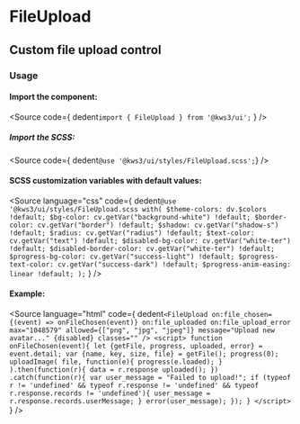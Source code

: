 
<Version />

# FileUpload
## Custom file upload control

<Meta of={Stories} />
<Canvas />
<Controls />

### Usage
#### Import the component:
<Source
  code={
    dedent`import { FileUpload } from '@kws3/ui';`
  }
/>

##### Import the SCSS:
<Source
  code={ dedent`@use '@kws3/ui/styles/FileUpload.scss';`}
/>

#### SCSS customization variables with default values:
<Source
  language="css"
  code={
    dedent`
      @use '@kws3/ui/styles/FileUpload.scss with(
        $theme-colors: dv.$colors !default;
        $bg-color: cv.getVar("background-white") !default;
        $border-color: cv.getVar("border") !default;
        $shadow: cv.getVar("shadow-s") !default;
        $radius: cv.getVar("radius") !default;
        $text-color: cv.getVar("text") !default;
        $disabled-bg-color: cv.getVar("white-ter") !default;
        $disabled-border-color: cv.getVar("white-ter") !default;
        $progress-bg-color: cv.getVar("success-light") !default;
        $progress-text-color: cv.getVar("success-dark") !default;
        $progress-anim-easing: linear !default;
      );
    `
  }
/>

#### Example:
<Source
  language="html"
  code={
    dedent`
    <FileUpload
      on:file_chosen={(event) => onFileChosen(event)}
      on:file_uploaded
      on:file_upload_error
      max="1048579"
      allowed={["png", "jpg", "jpeg"]}
      message="Upload new avatar..."
      {disabled}
      classes="" />
    <script>
      function onFileChosen(event){
        let {getFile, progress, uploaded, error} = event.detail;
        var {name, key, size, file} = getFile();
        progress(0);
        uploadImage(
          file,
          function(e){
            progress(e.loaded);
          }
        ).then(function(r){
          data = r.response
          uploaded();
        })
        .catch(function(r){
          var user_message = "Failed to upload!";
          if (typeof r != 'undefined' && typeof r.response != 'undefined' && typeof r.response.records != 'undefined'){
              user_message = r.response.records.userMessage;
          }
          error(user_message);
        });
      }
    </script>
  `
  }
/>
